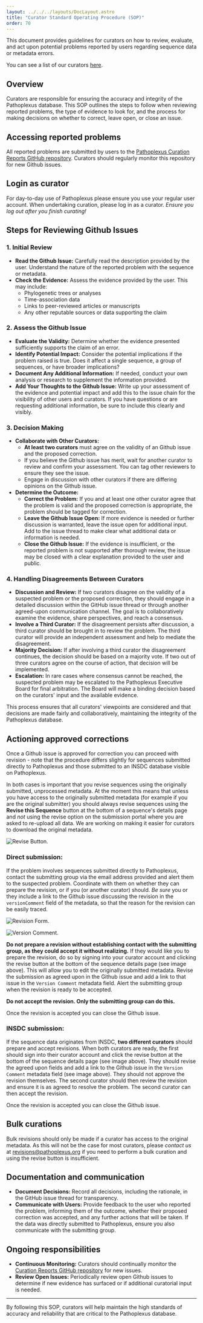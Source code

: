 ```yaml
---
layout: ../../../layouts/DocLayout.astro
title: "Curator Standard Operating Procedure (SOP)"
order: 70
---
```


This document provides guidelines for curators on how to review, evaluate, and act upon potential problems reported by users regarding sequence data or metadata errors.

You can see a list of our curators [here](/about/development-team#curators).

## Overview

Curators are responsible for ensuring the accuracy and integrity of the Pathoplexus database. This SOP outlines the steps to follow when reviewing reported problems, the type of evidence to look for, and the process for making decisions on whether to correct, leave open, or close an issue.

## Accessing reported problems

All reported problems are submitted by users to the [Pathoplexus Curation Reports GitHub repository](https://github.com/pathoplexus/curation_reports). Curators should regularly monitor this repository for new Github issues.

## Login as curator

For day-to-day use of Pathoplexus please ensure you use your regular user account. When undertaking curation, please log in as a curator. _Ensure you log out after you finish curating!_

## Steps for Reviewing Github Issues

### 1. **Initial Review**

- **Read the Github Issue:** Carefully read the description provided by the user. Understand the nature of the reported problem with the sequence or metadata.
- **Check the Evidence:** Assess the evidence provided by the user. This may include:
  - Phylogenetic trees or analyses
  - Time-association data
  - Links to peer-reviewed articles or manuscripts
  - Any other reputable sources or data supporting the claim

### 2. **Assess the Github Issue**

- **Evaluate the Validity:** Determine whether the evidence presented sufficiently supports the claim of an error.
- **Identify Potential Impact:** Consider the potential implications if the problem raised is true. Does it affect a single sequence, a group of sequences, or have broader implications?
- **Document Any Additional Information:** If needed, conduct your own analysis or research to supplement the information provided.
- **Add Your Thoughts to the Github Issue:** Write up your assessment of the evidence and potential impact and add this to the issue chain for the visibility of other users and curators. If you have questions or are requesting additional information, be sure to include this clearly and visibly.

### 3. **Decision Making**

- **Collaborate with Other Curators:**
  - **At least two curators** must agree on the validity of an Github issue and the proposed correction.
  - If you believe the Github issue has merit, wait for another curator to review and confirm your assessment. You can tag other reviewers to ensure they see the issue.
  - Engage in discussion with other curators if there are differing opinions on the Github issue.
- **Determine the Outcome:**
  - **Correct the Problem:** If you and at least one other curator agree that the problem is valid and the proposed correction is appropriate, the problem should be tagged for correction.
  - **Leave the Github Issue Open:** If more evidence is needed or further discussion is warranted, leave the issue open for additional input. Add to the issue thread to make clear what additional data or information is needed.
  - **Close the Github Issue:** If the evidence is insufficient, or the reported problem is not supported after thorough review, the issue may be closed with a clear explanation provided to the user and public.

### 4. **Handling Disagreements Between Curators**

- **Discussion and Review:** If two curators disagree on the validity of a suspected problem or the proposed correction, they should engage in a detailed discussion within the GitHub issue thread or through another agreed-upon communication channel. The goal is to collaboratively examine the evidence, share perspectives, and reach a consensus.
- **Involve a Third Curator:** If the disagreement persists after discussion, a third curator should be brought in to review the problem. The third curator will provide an independent assessment and help to mediate the disagreement.
- **Majority Decision:** If after involving a third curator the disagreement continues, the decision should be based on a majority vote. If two out of three curators agree on the course of action, that decision will be implemented.
- **Escalation:** In rare cases where consensus cannot be reached, the suspected problem may be escalated to the Pathoplexus Executive Board for final arbitration. The Board will make a binding decision based on the curators' input and the available evidence.

This process ensures that all curators' viewpoints are considered and that decisions are made fairly and collaboratively, maintaining the integrity of the Pathoplexus database.

## Actioning approved corrections

Once a Github issue is approved for correction you can proceed with revision - note that the procedure differs slightly for sequences submitted directly to Pathoplexus and those submitted to an INSDC database visible on Pathoplexus.

In both cases is important that you revise sequences using the originally submitted, unprocessed metadata. At the moment this means that unless you have access to the originally submitted metadata (for example if you are the original submitter) you should always revise sequences using the **Revise this Sequence** button at the bottom of a sequence's details page and _not_ using the revise option on the submission portal where you are asked to re-upload all data. We are working on making it easier for curators to download the original metadata.

![Revise Button.](../../../images/CurationReviseButton.png)

### Direct submission:

If the problem involves sequences submitted directly to Pathoplexus, contact the submitting group via the email address provided and alert them to the suspected problem. Coordinate with them on whether they can prepare the revision, or if you (or another curator) should. _Be sure_ you or they include a link to the Github issue discussing the revision in the `versionComment` field of the metadata, so that the reason for the revision can be easily traced.

![Revision Form.](../../../images/CurationRevisionForm.png)

![Version Comment.](../../../images/CurationVersionComment.png)

**Do not prepare a revision without establishing contact with the submitting group, as they could accept it without realizing.** If they would like you to prepare the revision, do so by signing into your curator account and clicking the revise button at the bottom of the sequence details page (see image above). This will allow you to edit the originally submitted metadata. Revise the submission as agreed upon in the Github issue and add a link to that issue in the `Version Comment` metadata field. Alert the submitting group when the revision is ready to be accepted.

**Do not accept the revision. Only the submitting group can do this.**

Once the revision is accepted you can close the Github issue.

### INSDC submission:

If the sequence data originates from INSDC, **two different curators** should prepare and accept revisions. When both curators are ready, the first should sign into their curator account and click the revise button at the bottom of the sequence details page (see image above). They should revise the agreed upon fields and add a link to the Github issue in the `Version Comment` metadata field (see image above). They should not approve the revision themselves. The second curator should then review the revision and ensure it is as agreed to resolve the problem. The second curator can then accept the revision.

Once the revision is accepted you can close the Github issue.

## Bulk curations

Bulk revisions should only be made if a curator has access to the original metadata. As this will not be the case for most curators, please _contact us_ at [revisions@pathoplexus.org](mailto:revisions@pathoplexus.org) if you need to perform a bulk curation and using the revise button is insufficient.

## Documentation and communication

- **Document Decisions:** Record all decisions, including the rationale, in the GitHub issue thread for transparency.
- **Communicate with Users:** Provide feedback to the user who reported the problem, informing them of the outcome, whether their proposed correction was accepted, and any further actions that will be taken. If the data was directly submitted to Pathoplexus, ensure you also communicate with the submitting group.

## Ongoing responsibilities

- **Continuous Monitoring:** Curators should continually monitor the [Curation Reports GitHub repository](https://github.com/pathoplexus/curation_reports) for new issues.
- **Review Open Issues:** Periodically review open Github issues to determine if new evidence has surfaced or if additional curatorial input is needed.

---

By following this SOP, curators will help maintain the high standards of accuracy and reliability that are critical to the Pathoplexus database.
